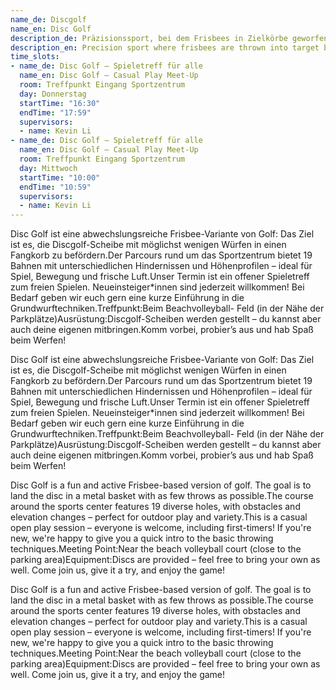 ```yaml
---
name_de: Discgolf
name_en: Disc Golf
description_de: Präzisionssport, bei dem Frisbees in Zielkörbe geworfen werden.
description_en: Precision sport where frisbees are thrown into target baskets.
time_slots:
- name_de: Disc Golf – Spieletreff für alle
  name_en: Disc Golf – Casual Play Meet-Up
  room: Treffpunkt Eingang Sportzentrum
  day: Donnerstag
  startTime: "16:30"
  endTime: "17:59"
  supervisors:
  - name: Kevin Li
- name_de: Disc Golf – Spieletreff für alle
  name_en: Disc Golf – Casual Play Meet-Up
  room: Treffpunkt Eingang Sportzentrum
  day: Mittwoch
  startTime: "10:00"
  endTime: "10:59"
  supervisors:
  - name: Kevin Li
---
```


<Locale value="de">
 

 Disc Golf ist eine abwechslungsreiche Frisbee-Variante von Golf: Das Ziel ist
es, die Discgolf-Scheibe mit möglichst wenigen Würfen in einen Fangkorb zu
befördern.Der Parcours rund um das Sportzentrum bietet 19 Bahnen mit
unterschiedlichen Hindernissen und Höhenprofilen – ideal für Spiel, Bewegung und
frische Luft.Unser Termin ist ein offener Spieletreff zum freien Spielen.
Neueinsteiger*innen sind jederzeit willkommen! Bei Bedarf geben wir euch gern
eine kurze Einführung in die Grundwurftechniken.Treffpunkt:Beim Beachvolleyball-
Feld (in der Nähe der Parkplätze)Ausrüstung:Discgolf-Scheiben werden gestellt –
du kannst aber auch deine eigenen mitbringen.Komm vorbei, probier’s aus und hab
Spaß beim Werfen! 

 Disc Golf ist eine abwechslungsreiche Frisbee-Variante von Golf: Das Ziel ist
es, die Discgolf-Scheibe mit möglichst wenigen Würfen in einen Fangkorb zu
befördern.Der Parcours rund um das Sportzentrum bietet 19 Bahnen mit
unterschiedlichen Hindernissen und Höhenprofilen – ideal für Spiel, Bewegung und
frische Luft.Unser Termin ist ein offener Spieletreff zum freien Spielen.
Neueinsteiger*innen sind jederzeit willkommen! Bei Bedarf geben wir euch gern
eine kurze Einführung in die Grundwurftechniken.Treffpunkt:Beim Beachvolleyball-
Feld (in der Nähe der Parkplätze)Ausrüstung:Discgolf-Scheiben werden gestellt –
du kannst aber auch deine eigenen mitbringen.Komm vorbei, probier’s aus und hab
Spaß beim Werfen!

</Locale>
<Locale value="en">
 

 Disc Golf is a fun and active Frisbee-based version of golf. The goal is to land
the disc in a metal basket with as few throws as possible.The course around the
sports center features 19 diverse holes, with obstacles and elevation changes –
perfect for outdoor play and variety.This is a casual open play session –
everyone is welcome, including first-timers! If you're new, we're happy to give
you a quick intro to the basic throwing techniques.Meeting Point:Near the beach
volleyball court (close to the parking area)Equipment:Discs are provided – feel
free to bring your own as well.       Come join us, give it a try, and enjoy the
game! 

 Disc Golf is a fun and active Frisbee-based version of golf. The goal is to land
the disc in a metal basket with as few throws as possible.The course around the
sports center features 19 diverse holes, with obstacles and elevation changes –
perfect for outdoor play and variety.This is a casual open play session –
everyone is welcome, including first-timers! If you're new, we're happy to give
you a quick intro to the basic throwing techniques.Meeting Point:Near the beach
volleyball court (close to the parking area)Equipment:Discs are provided – feel
free to bring your own as well.       Come join us, give it a try, and enjoy the
game!

</Locale>
